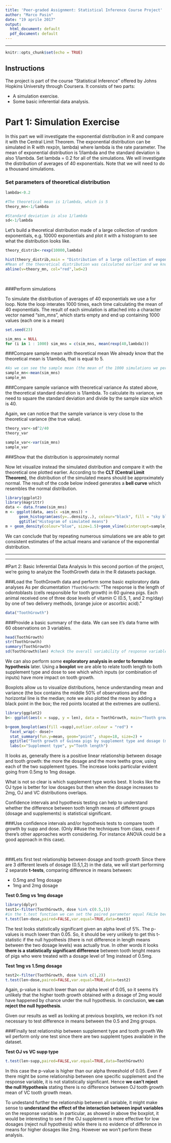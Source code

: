```yaml
---
title: 'Peer-graded Assignment: Statistical Inference Course Project'
author: "Marco Pasin"
date: "19 aprile 2017"
output:
  html_document: default
  pdf_document: default
---
```

***
```r
knitr::opts_chunk$set(echo = TRUE)
```

## Instructions

The project is part of the course "Statistical Inference" offered by Johns Hopkins University through Coursera. It consists of two parts:

- A simulation exercise.
- Some basic inferential data analysis.

# Part 1: Simulation Exercise  
In this part we will investigate the exponential distribution in R and compare it with the Central Limit Theorem. The exponential distribution can be simulated in R with rexp(n, lambda) where lambda is the rate parameter. The mean of exponential distribution is 1/lambda and the standard deviation is also 1/lambda. Set lambda = 0.2 for all of the simulations. We will investigate the distribution of averages of 40 exponentials. Note that we will need to do a thousand simulations.

### Set parameters of theoretical distribution
```r
lambda<-0.2

#The theoretical mean is 1/lambda, which is 5
theory_mn<-1/lambda

#Standard deviation is also 1/lambda
sd<-1/lambda
```

Let's build a theoretical distribution made of a large collection of random exponentials, e.g. 10000 exponentials and plot it with a histogram to see what the distribution looks like.
```r
theory_distrib<-rexp(10000,lambda)

hist(theory_distrib,main = "Distribution of a large collection of exponentials",xlab="")
#Mean of the theoretical distribution was calculated earlier and we know is 5
abline(v=theory_mn, col="red",lwd=2)
```

<br>

###Perform simulations

To simulate the distribution of averages of 40 exponentials we use a for loop. Note the loop interates 1000 times, each time calculating the mean of 40 exponentials.
The result of each simulation is attached into a character vector named "sim_mns", which
starts empty and end up containing 1000 values (each one is a mean)
```r
set.seed(23)

sim_mns = NULL
for (i in 1 : 1000) sim_mns = c(sim_mns, mean(rexp(40,lambda)))
```

###Compare sample mean with theoretical mean
We already know that the theoretical mean is 1/lambda, that is equal to 5.
```r
#As we can see the sample mean (the mean of the 1000 simulations we performed earlier) is around 4.96. Hence very close to the actual mean.The difference in absolute terms is very low, about 0.035
sample_mn<-mean(sim_mns)
sample_mn
```


###Compare sample variance with theoretical variance
As stated above, the theoretical standard deviation is 1/lambda. To calculate its variance, we need to square the standard deviation and divide by the sample size which is 40.

Again, we can notice that the sample variance is very close to the theoretical variance (the true value).
```r
theory_var<-sd^2/40
theory_var

sample_var<-var(sim_mns)
sample_var
```

###Show that the distribution is approximately normal

Now let visualize instead the simulated distribution and compare it with the theoretical one plotted earlier. According to the **CLT (Central Limit Theorem)**, the distribution of the simulated means should be approximately normal. The result of the code below indeed generates a **bell curve** which resembles the normal distribution.
```r
library(ggplot2)
library(magrittr)
data <- data.frame(sim_mns)
m <- ggplot(data, aes(x =sim_mns)) +
      geom_histogram(aes(y=..density..), colour="black", fill = "sky blue",binwidth = 0.1)+
      ggtitle("Histogram of simulated means")
m + geom_density(colour="blue", size=1.5)+geom_vline(xintercept=sample_mn,color="red")
```

We can conclude that by repeating numerous simulations we are able to get consistent estimates of the actual means and variance of the exponential distribution.

***
*** 

#Part 2: Basic Inferential Data Analysis 
In this second portion of the project, we're going to analyze the ToothGrowth data in the R datasets package.

###Load the ToothGrowth data and perform some basic exploratory data analyses
As per dicumentation `?ToothGrowth`: "The response is the length of odontoblasts (cells responsible for tooth growth) in 60 guinea pigs. Each animal received one of three dose levels of vitamin C (0.5, 1, and 2 mg/day) by one of two delivery methods, (orange juice or ascorbic acid)."
```r
data("ToothGrowth")
```

###Provide a basic summary of the data.
We can see it's data frame with 60 observations on 3 variables.
```r
head(ToothGrowth)
str(ToothGrowth)
summary(ToothGrowth)
sd(ToothGrowth$len) #check the overall variability of response variable

```

We can also perform some **exploratory analysis in order to formulate hypothesis** later. Using a **boxplot** we are able to relate tooth length to both supplement type and dose to see which which inputs (or combination of inputs) have more impact on tooth growth. 

Boxplots allow us to visualize distributions, hence understanding mean and variance (the box contains the middle 50% of observations and the horizontal line is the median; note we also plotted the mean by adding a black point in the box; the red points located at the extremes are outliers).
```r
library(ggplot2)
b<- ggplot(aes(x = supp, y = len), data = ToothGrowth, main="Tooth growth of guinea pigs by supplement type and dosage (mg)",xlab="Supplement type", ylab="Tooth length")

b+geom_boxplot(aes(fill =supp),outlier.colour = "red") +
  facet_wrap(~ dose)+
  stat_summary(fun.y=mean, geom="point", shape=18, size=2) +
  ggtitle("Tooth growth of Guinea pigs by supplement type and dosage (mg)") +
  labs(x="Supplement type", y="Tooth length")
```

It looks as, generally there is a positive linear relationship between dosage and tooth growth: the more the dosage and the more teeths grow, using each of the two supplement types. The increase looks particular evident going from 0.5mg to 1mg dosage. 

What is not so clear is which supplement type works best. It looks like the OJ type is better for low dosages but then when the dosage increases to 2mg, OJ and VC distributions overlaps.

Confidence intervals and hypothesis testing can help to understand whether the difference between tooth length means of different groups (dosage and supplements) is statistical significant.

###Use confidence intervals and/or hypothesis tests to compare tooth growth by supp and dose.
(Only ##use the techniques from class, even if there's other approaches worth considering. For instance ANOVA could be a good approach in this case).

<br>

###Lets first test relationship between dosage and tooth growth
Since there are 3 different levels of dosage (0.5,1,2) in the data, we will start performing 2 separate **t-tests**, comparing difference in means between:

- 0.5mg and 1mg dosage
- 1mg and 2mg dosage


**Test 0.5mg vs 1mg dosage**
```r
library(dplyr)
test1<-filter(ToothGrowth, dose %in% c(0.5,1))
#in the t.test function we can set the paired parameter equal FALSe because pigs that received 0.5 dosage were a separate set of pigs than those that received 1mg dosage. The same assumption will be made in subsequent tests.
t.test(len~dose,paired=FALSE,var.equal=TRUE,data=test1)
```
The test looks statistically significant given an alpha level of 5%. The p-values is much lower than 0.05. So, it should be very unlikely to get this t-statistic if the null hypothesis (there is not difference in length means between the two dosage levels) was actually true. In other words it looks **there is a statistically significant difference** between tooth lenght means of pigs who were treated with a dosage level of 1mg instead of 0.5mg. 

**Test 1mg vs 1.5mg dosage**
```r
test2<-filter(ToothGrowth, dose %in% c(1,2))
t.test(len~dose,paired=FALSE,var.equal=TRUE,data=test2)
```
Again, p-value is much lower than our alpha level of 0.05, so it seems it's unlikely that the
higher tooth growth obtained with a dosage of 2mg would have happened by chance under the null hypothesis. In conclusion, **we can reject the null hypothesis**.

Given our results as well as looking at previous boxplots, we reckon it's not necessary to test difference in means between the 0.5 and 2mg groups. 

###Finally test relationship between supplement type and tooth growth
We wil perform only one test since there are two supplemt types available in the dataset.

**Test OJ vs VC supp type**
```r
t.test(len~supp,paired=FALSE,var.equal=TRUE,data=ToothGrowth)
```
In this case the p-value is higher than our alpha threeshold of 0.05. Even if there might be some relationship between one specific supplement and the response variable, it is not statistically significant. Hence **we can't reject the null Hypothesis** stating there is no difference between OJ tooth growth mean of VC tooth growth mean.

To undestand further the relationship between all variable, it might make sense to **understand the effect of the interaction between input variables** on the response variable. In particular, as showed in above the boxplot, it would be interesting to see if the OJ supplement is more effective for low dosages (reject null hypothesis) while there is no evidence of difference in means for higher dosages like 2mg. However we won't perform these analysis. 
